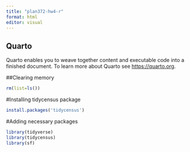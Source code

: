 ```yaml
---
title: "plan372-hw4-r"
format: html
editor: visual
---
```


## Quarto

Quarto enables you to weave together content and executable code into a finished document. To learn more about Quarto see <https://quarto.org>.

##Clearing memory

```r
rm(list=ls())
```

#Installing tidycensus package
```r
install.packages('tidycensus')
```

#Adding necessary packages
```r
library(tidyverse)
library(tidycensus)
library(sf)
```

